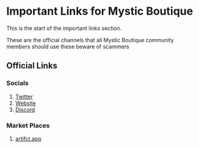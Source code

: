 
# Important Links for Mystic Boutique

This is the start of the important links section. 

<Callout type="warning" emoji="✅">
   These are the official channels that all Mystic Boutique community members should use these beware of scammers
</Callout>


## Official Links

### Socials

1. [Twitter](https://twitter.com/MB_Secret)
1. [Website](https://mysticboutique.io/)
1. [Discord](https://discord.gg/p4cn95Zm3Z)

### Market Places

1. [artifct.app](https://artifct.app/)

